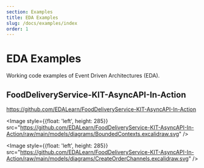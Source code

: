 ```yaml
---
section: Examples
title: EDA Examples
slug: /docs/examples/index
order: 1
---
```


# EDA Examples

Working code examples of Event Driven Architectures (EDA).

## FoodDeliveryService-KIT-AsyncAPI-In-Action

https://github.com/EDALearn/FoodDeliveryService-KIT-AsyncAPI-In-Action

<Image style={{float: 'left', height: 285}} src="https://github.com/EDALearn/FoodDeliveryService-KIT-AsyncAPI-In-Action/raw/main/models/diagrams/BoundedContexts.excalidraw.svg" />

<Image style={{float: 'left', height: 285}} src="https://github.com/EDALearn/FoodDeliveryService-KIT-AsyncAPI-In-Action/raw/main/models/diagrams/CreateOrderChannels.excalidraw.svg" />


<p style={{clear: 'both'}}>&nbsp;</p>
